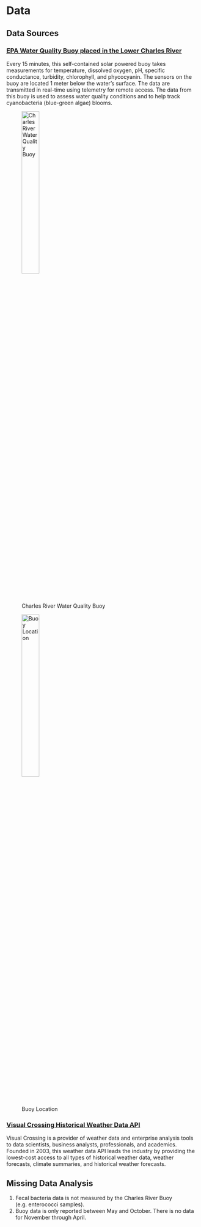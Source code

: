 # Data

## Data Sources

### **[EPA Water Quality Buoy placed in the Lower Charles River](https://www.epa.gov/charlesriver/live-water-quality-data-lower-charles-river)**

Every 15 minutes, this self-contained solar powered buoy takes measurements for temperature, dissolved oxygen, pH, specific conductance, turbidity, chlorophyll, and phycocyanin. The sensors on the buoy are located 1 meter below the water's surface. The data are transmitted in real-time using telemetry for remote access. The data from this buoy is used to assess water quality conditions and to help track cyanobacteria (blue-green algae) blooms.

![Charles River Water Quality Buoy](./img/crbuoy.jpg){width="33%" fig-align="left"}

![Buoy Location](./img/buoy-saltwater.jpg){width="33%" fig-align="left"}

### **[Visual Crossing Historical Weather Data API](https://www.visualcrossing.com/weather/weather-data-services)**

Visual Crossing is a provider of weather data and enterprise analysis tools to data scientists, business analysts, professionals, and academics. Founded in 2003, this weather data API leads the industry by providing the lowest-cost access to all types of historical weather data, weather forecasts, climate summaries, and historical weather forecasts.

## Missing Data Analysis

1. Fecal bacteria data is not measured by the Charles River Buoy (e.g. enterococci samples).
2. Buoy data is only reported between May and October. There is no data for November through April.


